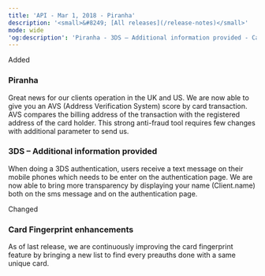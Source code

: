 ```yaml
---  
title: 'API - Mar 1, 2018 - Piranha'  
description: '<small>&#8249; [All releases](/release-notes)</small>'  
mode: wide  
'og:description': 'Piranha - 3DS – Additional information provided - Card Fingerprint enhancements'  
---  
```

  
  <div class="pill pill-green rn-pill">Added</div> 
  
### Piranha  

Great news for our clients operation in the UK and US. We are now able to give you an AVS (Address Verification System) score by card transaction. AVS compares the billing address of the transaction with the registered address of the card holder. This strong anti-fraud tool requires few changes with additional parameter to send us. 
  
### 3DS – Additional information provided  

When doing a 3DS authentication, users receive a text message on their mobile phones which needs to be enter on the authentication page. We are now able to bring more transparency by displaying your name (Client.name) both on the sms message and on the authentication page.  
  <div class="pill pill-blue rn-pill">Changed</div> 
  
### Card Fingerprint enhancements  

As of last release, we are continuously improving the card fingerprint feature by bringing a new list to find every preauths done with a same unique card.